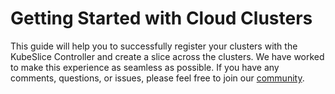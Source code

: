# Getting Started with Cloud Clusters

This guide will help you to successfully register your clusters with the KubeSlice Controller and create a 
slice across the clusters. We have worked to make this experience as seamless as possible. 
If you have any comments, questions, or issues, please feel free to join our [community](/versioned_docs/version-0.4.0/community.mdx).
